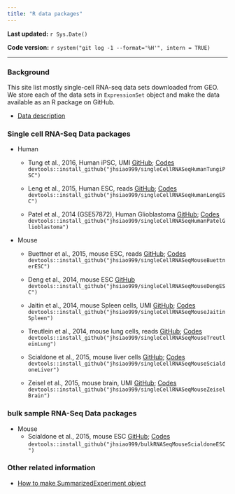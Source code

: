 ```yaml
---
title: "R data packages"
---
```


**Last updated:** `r Sys.Date()`

**Code version:** `r system("git log -1 --format='%H'", intern = TRUE)`

-----

### Background

This site list mostly single-cell RNA-seq data sets downloaded from GEO. We store each of the data sets in `ExpressionSet` object and make the data available as an R package on GitHub. 

* [Data description](data-description.html) 


### Single cell RNA-Seq Data packages

* Human
    * Tung et al., 2016, Human iPSC, UMI [GitHub](https://github.com/jhsiao999/singleCellRNASeqHumanTungiPSC); [Codes](HumanTungiPSC.html)  
      `devtools::install_github("jhsiao999/singleCellRNASeqHumanTungiPSC")`  
      
    * Leng et al., 2015, Human ESC, reads [GitHub](https://github.com/jhsiao999/singleCellRNASeqHumanLengESC); [Codes](HumanLengESC.html)  
      `devtools::install_github("jhsiao999/singleCellRNASeqHumanLengESC")`  
      
    * Patel et al., 2014 (GSE57872), Human Glioblastoma [GitHub](https://github.com/jhsiao999/singleCellRNASeqHumanPatelGlioblastoma); [Codes](HumanPatelGlioblastoma.html)  
      `devtools::install_github("jhsiao999/singleCellRNASeqHumanPatelGlioblastoma")`  
      
* Mouse
    * Buettner et al., 2015, mouse ESC, reads [GitHub](https://github.com/jhsiao999/singleCellRNASeqMouseBuettnerESC); [Codes](MouseBuettnerESC.html)  
      `devtools::install_github("jhsiao999/singleCellRNASeqMouseBuettnerESC")`  
    
    * Deng et al., 2014, mouse ESC [GitHub](https://github.com/jhsiao999/singleCellRNASeqMouseDengESC)  
      `devtools::install_github("jhsiao999/singleCellRNASeqMouseDengESC")`  
      
    * Jaitin et al., 2014, mouse Spleen cells, UMI [GitHub](https://github.com/jhsiao999/singleCellRNASeqMouseJaitinSpleen); [Codes](MouseJaitinSpleen.html)  
      `devtools::install_github("jhsiao999/singleCellRNASeqMouseJaitinSpleen")`  
      
    * Treutlein et al., 2014, mouse lung cells, reads [GitHub](https://github.com/jhsiao999/singleCellRNASeqMouseTreutleinLung); [Codes](MouseTreutleinLung.html)  
      `devtools::install_github("jhsiao999/singleCellRNASeqMouseTreutleinLung")`  
    
    * Scialdone et al., 2015, mouse liver cells [GitHub](https://github.com/jhsiao999/singleCellRNASeqMouseScialdoneLiver); [Codes](MouseScialdoneLiver.html)  
      `devtools::install_github("jhsiao999/singleCellRNASeqMouseScialdoneLiver")`  
      
    * Zeisel et al., 2015, mouse brain, UMI
      [GitHub](https://github.com/jhsiao999/singleCellRNASeqMouseZeiselBrain); [Codes](MouseZeiselBrain.html)  
      `devtools::install_github("jhsiao999/singleCellRNASeqMouseZeiselBrain")`  



### bulk sample RNA-Seq Data packages

* Mouse
    * Scialdone et al., 2015, mouse ESC [GitHub](https://github.com/jhsiao999/bulkRNASeqMouseScialdoneESC); [Codes](MouseScialdoneESC.html)  
      `devtools::install_github("jhsiao999/bulkRNASeqMouseScialdoneESC")`  



### Other related information

* [How to make SummarizedExperiment object](summarized-experiment.html)
